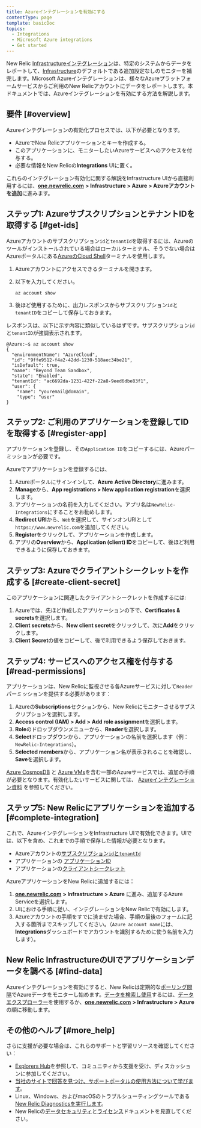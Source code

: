```yaml
---
title: Azureインテグレーションを有効にする
contentType: page
template: basicDoc
topics:
  - Integrations
  - Microsoft Azure integrations
  - Get started
---
```


New Relic [Infrastructureインテグレーション](/docs/infrastructure/integrations/intro-infrastructure-integrations)は、特定のシステムからデータをレポートして、[Infrastructure](/docs/infrastructure/new-relic-infrastructure/getting-started/introduction-new-relic-infrastructure)のデフォルトである追加設定なしのモニターを補完します。Microsoft Azureインテグレーションは、様々なAzureプラットフォームサービスからご利用のNew Relicアカウントにデータをレポートします。本ドキュメントでは、Azureインテグレーションを有効にする方法を解説します。

## 要件 [#overview]

Azureインテグレーションの有効化プロセスでは、以下が必要となります。

* AzureでNew Relicアプリケーションとキーを作成する。
* このアプリケーションに、モニターしたいAzureサービスへのアクセスを付与する。
* 必要な情報をNew Relicの**Integrations** UIに置く。

これらのインテグレーション有効化に関する解説をInfrastructure UIから直接利用するには、[**one.newrelic.com**](http://one.newrelic.com) **> Infrastructure > Azure > Azureアカウントを追加**に進みます。

## ステップ1: AzureサブスクリプションとテナントIDを取得する [#get-ids]

Azureアカウントのサブスクリプション`id`と`tenantId`を取得するには、Azureのツールがインストールされている場合はローカルターミナル、そうでない場合はAzureポータルにある[AzureのCloud Shell](https://azure.microsoft.com/en-us/features/cloud-shell/)ターミナルを使用します。

1. Azureアカウントにアクセスできるターミナルを開きます。
2. 以下を入力してください。

   ```
   az account show
   ```
3. 後ほど使用するために、出力レスポンスからサブスクリプション`id`と`tenantID`をコピーして保存しておきます。

レスポンスは、以下に示す内容に類似しているはずです。サブスクリプション`id`と`tenantID`が強調表示されます。

```
@Azure:~$ az account show
{
  "environmentName": "AzureCloud",
  "id": "9ffe9512-f4a2-42dd-1230-518aec34be21",
  "isDefault": true,
  "name": "Beyond Team Sandbox",
  "state": "Enabled",
  "tenantId": "ac6692da-1231-422f-22a8-9eed6dbe83f1",
  "user": {
    "name": "youremail@domain",
    "type": "user"
}
```

## ステップ2: ご利用のアプリケーションを登録してIDを取得する [#register-app]

アプリケーションを登録し、その`Application ID`をコピーするには、Azureパーミッションが必要です。

Azureでアプリケーションを登録するには、

1. Azureポータルにサインインして、**Azure** **Active Directory**に進みます。
2. **Manage**から、**App registrations > New application registration**を選択します。
3. アプリケーションの名前を入力してください。アプリ名は`NewRelic-Integrations`にすることをお勧めします。
4. **Redirect URI**から、`Web`を選択して、サインオンURIとして`https://www.newrelic.com`を追加してください。
5. **Register**をクリックして、アプリケーションを作成します。
6. アプリの**Overview**から、**Application (client) ID**をコピーして、後ほど利用できるように保存しておきます。

## ステップ3: Azureでクライアントシークレットを作成する [#create-client-secret]

このアプリケーションに関連したクライアントシークレットを作成するには:

1. Azureでは、先ほど作成したアプリケーションの下で、**Certificates & secrets**を選択します。
2. **Client secrets**から、**New client secret**をクリックして、次に**Add**をクリックします。
3. **Client Secret**の値をコピーして、後で利用できるよう保存しておきます。

## ステップ4: サービスへのアクセス権を付与する [#read-permissions]

アプリケーションは、New Relicに監視させる各Azureサービスに対して`Reader`パーミッションを提供する必要があります：

1. Azureの**Subscriptions**セクションから、New Relicにモニターさせるサブスクリプションを選択します。
2. **Access control (IAM) > Add >** **Add role assignment**を選択します。
3. **Role**のドロップダウンメニューから、**Reader**を選択します。
4. **Select**ドロップダウンから、アプリケーションの名前を選択します（例：`NewRelic-Integrations`）。
5. **Selected members**から、アプリケーション名が表示されることを確認し、 **Save**を選択します。

[Azure CosmosDB](/docs/infrastructure/amazon-integrations/aws-integrations-list/azure-document-dbcosmos-db) と [Azure VMs](/docs/infrastructure/microsoft-azure-integrations/getting-started/azure-vms-monitoring-integrations)を含む一部のAzureサービスでは、追加の手順が必要となります。有効化したいサービスに関しては、 [Azureインテグレーション資料](/docs/infrastructure/microsoft-azure-integrations/azure-integrations-list) を参照してください。

## ステップ5: New Relicにアプリケーションを追加する [#complete-integration]

これで、AzureインテグレーションをInfrastructure UIで有効化できます。UIでは、以下を含め、これまでの手順で保存した情報が必要となります。

* Azureアカウントの[サブスクリプション`id`と`tenantId`](#get-ids)
* アプリケーションの [アプリケーションID](#register-app)
* アプリケーションの[クライアントシークレット](#create-client-secret)

AzureアプリケーションをNew Relicに追加するには：

1. [**one.newrelic.com**](http://one.newrelic.com) **> Infrastructure > Azure** に進み、追加するAzure Serviceを選択します。
2. UIにおける手順に従い、インテグレーションをNew Relicで有効にします。
3. Azureアカウントの手順をすでに済ませた場合、手順の最後のフォームに記入する箇所までスキップしてください。（`Azure account name`には、**Integrations**ダッシュボードでアカウントを識別するために使う名前を入力します）。

## New Relic InfrastructureのUIでアプリケーションデータを調べる [#find-data]

Azureインテグレーションを有効にすると、New Relicは定期的な[ポーリング間隔](/docs/infrastructure/microsoft-azure-integrations/azure-integrations-list/azure-polling-intervals-infrastructure-integrations)でAzureデータをモニターし始めます。[データを検索し使用](/docs/infrastructure/integrations/find-use-infrastructure-integration-data)するには、[データエクスプローラー](/docs/query-your-data/explore-query-data/data-explorer/introduction-data-explorer)を使用するか、[**one.newrelic.com**](http://one.newrelic.com) **> Infrastructure > Azure**の順に移動します。

## その他のヘルプ [#more_help]

さらに支援が必要な場合は、これらのサポートと学習リソースを確認してください：

* [Explorers Hub](https://discuss.newrelic.com/)を参照して、コミュニティから支援を受け、ディスカッションに参加してください。
* [当社のサイトで回答を見つけ、サポートポータルの使用方法について学びます](/docs/using-new-relic/welcome-new-relic/get-started/find-help-use-support-portal)。
* Linux、Windows、およびmacOSのトラブルシューティングツールである[New Relic Diagnosticsを実行します](/docs/using-new-relic/cross-product-functions/troubleshooting/new-relic-diagnostics)。
* New Relicの[データセキュリティ](/docs/security)と[ライセンス](/docs/licenses)ドキュメントを見直してください。
